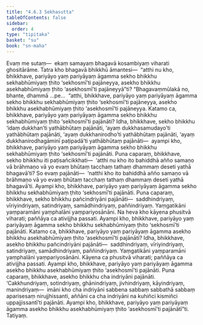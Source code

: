 ```yaml
---
title: "4.6.3 Sekhasutta"
tableOfContents: false
sidebar:
  order: 4
type: "tipitaka"
basket: "su"
book: "sn-maha"
---
```



<DynamicBreadcrumb />

<Division number="523" book="sn-maha" bookNo="14" page="201">

<Paragraph number="1200" book="sn-maha">
Evaṃ me sutaṃ—  ekaṃ samayaṃ bhagavā kosambiyaṃ viharati ghositārāme. Tatra kho bhagavā bhikkhū āmantesi—  “atthi nu kho, bhikkhave, pariyāyo yaṃ pariyāyaṃ āgamma sekho bhikkhu sekhabhūmiyaṃ ṭhito ‘sekhosmī’ti pajāneyya, asekho bhikkhu asekhabhūmiyaṃ ṭhito ‘asekhosmī’ti pajāneyyā”ti?
</Paragraph>

<Paragraph number="1201" book="sn-maha">
“Bhagavaṃmūlakā no, bhante, dhammā …pe…  “atthi, bhikkhave, pariyāyo yaṃ pariyāyaṃ āgamma sekho bhikkhu sekhabhūmiyaṃ ṭhito ‘sekhosmī’ti pajāneyya, asekho bhikkhu asekhabhūmiyaṃ ṭhito ‘asekhosmī’ti pajāneyya.
</Paragraph>

<Paragraph number="1202" book="sn-maha">
Katamo ca, bhikkhave, pariyāyo yaṃ pariyāyaṃ āgamma sekho bhikkhu sekhabhūmiyaṃ ṭhito ‘sekhosmī’ti pajānāti? Idha, bhikkhave, sekho bhikkhu ‘idaṃ dukkhan’ti yathābhūtaṃ pajānāti, ‘ayaṃ dukkhasamudayo’ti yathābhūtaṃ pajānāti, ‘ayaṃ dukkhanirodho’ti yathābhūtaṃ pajānāti, ‘ayaṃ dukkhanirodhagāminī paṭipadā’ti yathābhūtaṃ pajānāti—  ayampi kho, bhikkhave, pariyāyo yaṃ pariyāyaṃ āgamma sekho bhikkhu sekhabhūmiyaṃ ṭhito ‘sekhosmī’ti pajānāti.
</Paragraph>

<Paragraph number="1203" book="sn-maha">
Puna caparaṃ, bhikkhave, sekho bhikkhu iti paṭisañcikkhati—  ‘atthi nu kho ito bahiddhā añño samaṇo vā brāhmaṇo vā yo evaṃ bhūtaṃ tacchaṃ tathaṃ dhammaṃ deseti yathā bhagavā’ti? So evaṃ pajānāti—  ‘natthi kho ito bahiddhā añño samaṇo vā brāhmaṇo vā yo evaṃ bhūtaṃ tacchaṃ tathaṃ dhammaṃ deseti yathā bhagavā’ti. Ayampi kho, bhikkhave, pariyāyo yaṃ pariyāyaṃ āgamma sekho bhikkhu sekhabhūmiyaṃ ṭhito ‘sekhosmī’ti pajānāti.
</Paragraph>

<Paragraph number="1204" book="sn-maha">
Puna caparaṃ, bhikkhave, sekho bhikkhu pañcindriyāni pajānāti—  saddhindriyaṃ, vīriyindriyaṃ, satindriyaṃ, samādhindriyaṃ, paññindriyaṃ. Yaṃgatikāni yaṃparamāni yaṃphalāni yaṃpariyosānāni. Na heva kho kāyena phusitvā viharati; paññāya ca ativijjha passati. Ayampi kho, bhikkhave, pariyāyo yaṃ pariyāyaṃ āgamma sekho bhikkhu sekhabhūmiyaṃ ṭhito ‘sekhosmī’ti pajānāti.
</Paragraph>

<Paragraph number="1205" book="sn-maha">
Katamo ca, bhikkhave, pariyāyo yaṃ pariyāyaṃ āgamma asekho bhikkhu asekhabhūmiyaṃ ṭhito ‘asekhosmī’ti pajānāti? Idha, bhikkhave, asekho bhikkhu pañcindriyāni pajānāti—  saddhindriyaṃ, vīriyindriyaṃ, satindriyaṃ, samādhindriyaṃ, paññindriyaṃ. Yaṃgatikāni yaṃparamāni yaṃphalāni yaṃpariyosānāni. Kāyena ca phusitvā viharati; paññāya ca ativijjha passati. Ayampi kho, bhikkhave, pariyāyo yaṃ pariyāyaṃ āgamma asekho bhikkhu asekhabhūmiyaṃ ṭhito ‘asekhosmī’ti pajānāti.
</Paragraph>

<Paragraph number="1206" book="sn-maha">
Puna caparaṃ, bhikkhave, asekho bhikkhu cha indriyāni pajānāti. ‘Cakkhundriyaṃ, sotindriyaṃ, ghānindriyaṃ, jivhindriyaṃ, kāyindriyaṃ, manindriyaṃ—  imāni kho cha indriyāni sabbena sabbaṃ sabbathā sabbaṃ aparisesaṃ nirujjhissanti, aññāni ca cha indriyāni na kuhiñci kismiñci uppajjissantī’ti pajānāti. Ayampi kho, bhikkhave, pariyāyo yaṃ pariyāyaṃ āgamma asekho bhikkhu asekhabhūmiyaṃ ṭhito ‘asekhosmī’ti pajānātī”ti.

</Paragraph>
</Division>

<Paragraph number="1207" type="center" book="sn-maha">
Tatiyaṃ.
</Paragraph>
